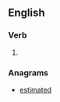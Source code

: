 {{also|méditâtes}}

==English==

===Verb===
{{head|en|verb form}}

# {{en-third-person singular of|meditate}}

===Anagrams===
* [[estimated#English|estimated]]